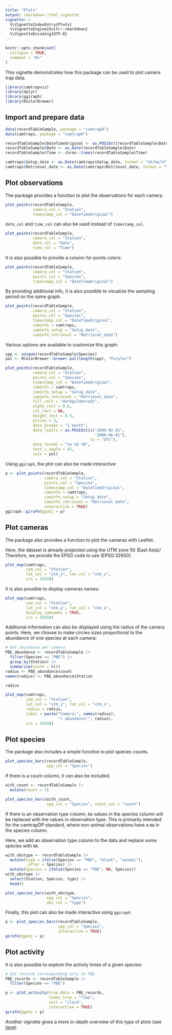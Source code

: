 ```yaml
---
title: "Plots"
output: rmarkdown::html_vignette
vignette: >
  %\VignetteIndexEntry{Plots}
  %\VignetteEngine{knitr::rmarkdown}
  %\VignetteEncoding{UTF-8}
---
```


```r
knitr::opts_chunk$set(
  collapse = TRUE,
  comment = "#>"
)
```

This vignette demonstrates how this package can be used to plot camera trap data.

```r
library(camtrapviz)
library(dplyr)
library(ggiraph)
library(RColorBrewer)
```

## Import and prepare data

```r
data(recordTableSample, package = "camtrapR")
data(camtraps, package = "camtrapR")
```

```r
recordTableSample$DateTimeOriginal <- as.POSIXct(recordTableSample$DateTimeOriginal)
recordTableSample$Date <- as.Date(recordTableSample$Date)
recordTableSample$Time <- chron::times(recordTableSample$Time)

camtraps$Setup_date <- as.Date(camtraps$Setup_date, format = "%d/%m/%Y")
camtraps$Retrieval_date <- as.Date(camtraps$Retrieval_date, format = "%d/%m/%Y")
```

## Plot observations

The package provides a function to plot the observations for each camera.

```r
plot_points(recordTableSample,
            camera_col = "Station",
            timestamp_col = "DateTimeOriginal")
```

`date_col` and `time_col` can also be used instead of `timestamp_col`.

```r
plot_points(recordTableSample,
            camera_col = "Station",
            date_col = "Date", 
            time_col = "Time")
```

It is also possible to provide a column for points colors:

```r
plot_points(recordTableSample,
            camera_col = "Station",
            points_col = "Species",
            timestamp_col = "DateTimeOriginal")
```

By providing additional info, it is also possible to visualize the sampling period on the same graph.

```r
plot_points(recordTableSample, 
            camera_col = "Station", 
            points_col = "Species",
            timestamp_col = "DateTimeOriginal",
            caminfo = camtraps,
            caminfo_setup = "Setup_date",
            caminfo_retrieval = "Retrieval_date")
```

Various options are available to customize this graph:

```r
spp <- unique(recordTableSample$Species)
pal <- RColorBrewer::brewer.pal(length(spp), "Purples")

plot_points(recordTableSample, 
            camera_col = "Station", 
            points_col = "Species",
            timestamp_col = "DateTimeOriginal",
            caminfo = camtraps,
            caminfo_setup = "Setup_date",
            caminfo_retrieval = "Retrieval_date",
            fill_rect = "darkgoldenrod1",
            alpha_rect = 0.6,
            col_rect = NA, 
            height_rect = 0.5,
            ptsize = 3,
            date_breaks = "1 month",
            date_limits = as.POSIXct(c("2009-02-01",
                                       "2009-06-01"),
                                     tz = "UTC"),
            date_format = "%a %d %B",
            text_x_angle = 45,
            cols = pal)
```

Using `ggiraph`, the plot can also be made interactive:

```r
p <- plot_points(recordTableSample, 
                 camera_col = "Station", 
                 points_col = "Species",
                 timestamp_col = "DateTimeOriginal",
                 caminfo = camtraps,
                 caminfo_setup = "Setup_date",
                 caminfo_retrieval = "Retrieval_date",
                 interactive = TRUE)
ggiraph::girafe(ggobj = p)
```

## Plot cameras

The package also provides a function to plot the cameras with Leaflet.

Here, the dataset is already projected using the UTM zone 50 (East Asia)/ Therefore, we provide the EPSG code to use (EPSG:32650).

```r
plot_map(camtraps, 
         cam_col = "Station",
         lat_col = "utm_y", lon_col = "utm_x", 
         crs = 32650)
```

It is also possible to display cameras names:
```r
plot_map(camtraps, 
         cam_col = "Station",
         lat_col = "utm_y", lon_col = "utm_x", 
         display_camnames = TRUE,
         crs = 32650)
```

Additional information can also be displayed using the radius of the camera points. Here, we choose to make circles sizes proportional to the abundance of one species at each camera:

```r
# Get abundance per camera
PBE_abundance <- recordTableSample |> 
  filter(Species == "PBE") |> 
  group_by(Station) |> 
  summarise(count = n())
radius <- PBE_abundance$count
names(radius) <- PBE_abundance$Station

radius
```

```r
plot_map(camtraps, 
         cam_col = "Station",
         lat_col = "utm_y", lon_col = "utm_x", 
         radius = radius,
         label = paste("Camera:", names(radius), 
                       "| abundance:", radius),
         crs = 32650)
```

## Plot species

The package also includes a simple function to plot species counts.

```r
plot_species_bars(recordTableSample, 
                  spp_col = "Species")
```

If there is a count column, it can also be included.

```r
with_count <- recordTableSample |> 
  mutate(count = 2)

plot_species_bars(with_count, 
                  spp_col = "Species", count_col = "count")
```

If there is an observation type column, `NA` values in the species column will be replaced with the values in observation type. This is primarily intended for the camtrapDP standard, where non-animal observations have a `NA` in the species column.

Here, we add an observation type column to the data and replace some species with `NA`.

```r
with_obstype <- recordTableSample |> 
  mutate(type = ifelse(Species == "PBE", "blank", "animal"), 
         .after = Species) |> 
  mutate(Species = ifelse(Species == "PBE", NA, Species))
with_obstype |> 
  select(Station, Species, type) |> 
  head()
```


```r
plot_species_bars(with_obstype, 
                  spp_col = "Species", 
                  obs_col = "type")
```


Finally, this plot can also be made interactive using `ggiraph`:

```r
p <- plot_species_bars(recordTableSample, 
                       spp_col = "Species",
                       interactive = TRUE)
girafe(ggobj = p)
```


## Plot activity

It is also possible to explore the activity times of a given species:

```r
# Get records corresponding only to PBE
PBE_records <- recordTableSample |> 
  filter(Species == "PBE")

p <- plot_activity(true_data = PBE_records,
                   times_true = "Time",
                   unit = "clock",
                   interactive = TRUE)
girafe(ggobj = p)
```

Another vignette gives a more in-depth overview of this type of plots (see [here](https://lisanicvert.github.io/camtrapviz/articles/activity-patterns.html)).